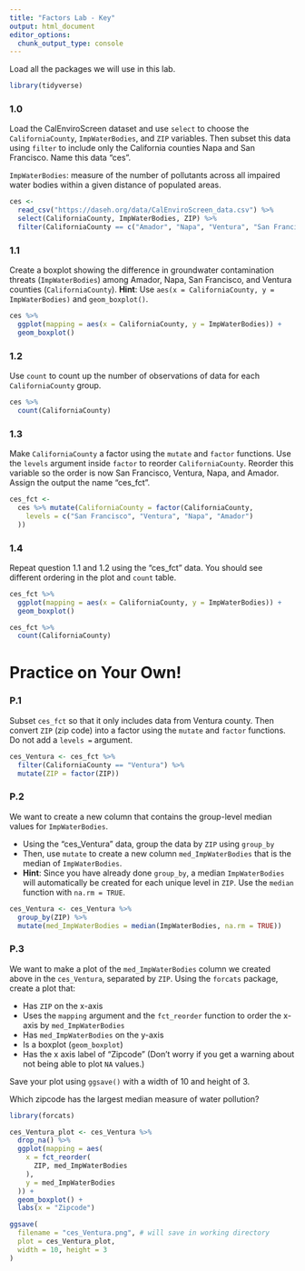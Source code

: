 ```yaml
---
title: "Factors Lab - Key"
output: html_document
editor_options: 
  chunk_output_type: console
---
```


Load all the packages we will use in this lab. 

```r
library(tidyverse)
```

### 1.0

Load the CalEnviroScreen dataset and use `select` to choose the `CaliforniaCounty`, `ImpWaterBodies`, and `ZIP` variables. Then subset this data using `filter` to include only the California counties Napa and San Francisco. Name this data "ces". 

`ImpWaterBodies`: measure of the number of pollutants across all impaired water bodies within a given distance of populated areas.

```r
ces <- 
  read_csv("https://daseh.org/data/CalEnviroScreen_data.csv") %>% 
  select(CaliforniaCounty, ImpWaterBodies, ZIP) %>%
  filter(CaliforniaCounty == c("Amador", "Napa", "Ventura", "San Francisco"))
```

### 1.1

Create a boxplot showing the difference in groundwater contamination threats (`ImpWaterBodies`) among Amador, Napa, San Francisco, and Ventura counties (`CaliforniaCounty`). **Hint**: Use `aes(x = CaliforniaCounty, y = ImpWaterBodies)` and `geom_boxplot()`.

```r
ces %>%
  ggplot(mapping = aes(x = CaliforniaCounty, y = ImpWaterBodies)) +
  geom_boxplot()
```

### 1.2

Use `count` to count up the number of observations of data for each `CaliforniaCounty` group.

```r
ces %>%
  count(CaliforniaCounty)
```

### 1.3

Make `CaliforniaCounty` a factor using the `mutate` and `factor` functions. Use the `levels` argument inside `factor` to reorder `CaliforniaCounty`. Reorder this variable so the order is now San Francisco, Ventura, Napa, and Amador. Assign the output the name "ces_fct".

```r
ces_fct <-
  ces %>% mutate(CaliforniaCounty = factor(CaliforniaCounty,
    levels = c("San Francisco", "Ventura", "Napa", "Amador")
  ))
```

### 1.4

Repeat question 1.1 and 1.2 using the "ces_fct" data. You should see different ordering in the plot and `count` table.

```r
ces_fct %>%
  ggplot(mapping = aes(x = CaliforniaCounty, y = ImpWaterBodies)) +
  geom_boxplot()

ces_fct %>%
  count(CaliforniaCounty)
```


# Practice on Your Own!

### P.1
Subset `ces_fct` so that it only includes data from Ventura county. Then convert `ZIP` (zip code) into a factor using the `mutate` and `factor` functions. Do not add a `levels =` argument.

```r
ces_Ventura <- ces_fct %>% 
  filter(CaliforniaCounty == "Ventura") %>%
  mutate(ZIP = factor(ZIP))
```

### P.2

We want to create a new column that contains the group-level median values for `ImpWaterBodies`. 

- Using the "ces_Ventura" data, group the data by `ZIP` using `group_by`
- Then, use `mutate` to create a new column `med_ImpWaterBodies` that is the median of `ImpWaterBodies`. 
- **Hint**: Since you have already done `group_by`, a median `ImpWaterBodies` will automatically be created for each unique level in `ZIP`. Use the `median` function with `na.rm = TRUE`.

```r
ces_Ventura <- ces_Ventura %>%
  group_by(ZIP) %>%
  mutate(med_ImpWaterBodies = median(ImpWaterBodies, na.rm = TRUE))
```

### P.3

We want to make a plot of the `med_ImpWaterBodies`  column we created above in the `ces_Ventura`, separated by `ZIP`. Using the `forcats` package, create a plot that:

- Has `ZIP` on the x-axis
- Uses the `mapping` argument and the `fct_reorder` function to order the x-axis by `med_ImpWaterBodies`
- Has `med_ImpWaterBodies` on the y-axis
- Is a boxplot (`geom_boxplot`)
- Has the x axis label of "Zipcode"
(Don't worry if you get a warning about not being able to plot `NA` values.)

Save your plot using `ggsave()` with a width of 10 and height of 3.

Which zipcode has the largest median measure of water pollution?

```r
library(forcats)

ces_Ventura_plot <- ces_Ventura %>%
  drop_na() %>%
  ggplot(mapping = aes(
    x = fct_reorder(
      ZIP, med_ImpWaterBodies
    ),
    y = med_ImpWaterBodies
  )) +
  geom_boxplot() +
  labs(x = "Zipcode")

ggsave(
  filename = "ces_Ventura.png", # will save in working directory
  plot = ces_Ventura_plot,
  width = 10, height = 3
)
```

